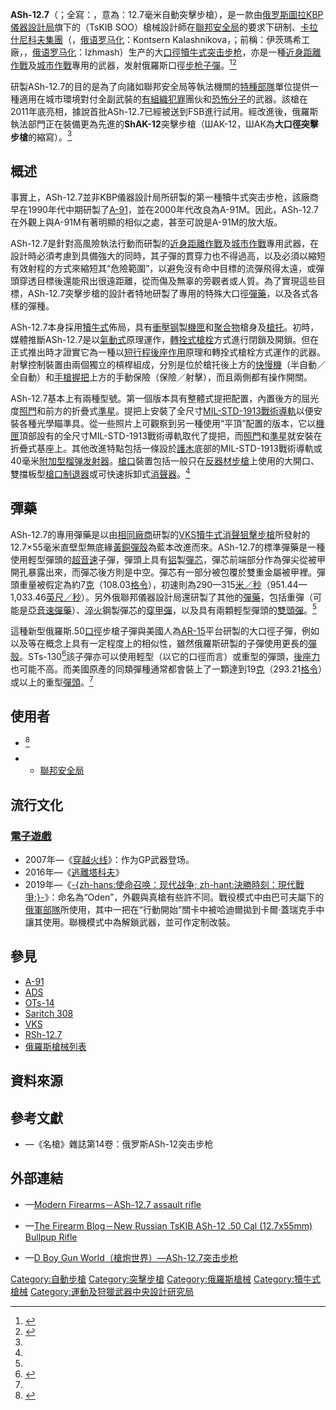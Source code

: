 {{Refimprove|time=2013-05-23T22:58:19+00:00 }}
{{noteTA
|G1=軍事
|G2=長度單位
|G3=Firearms
}}
{{Infobox Weapon
|name= ASh-12.7
|image= ASh-12 Bullpup assault rifle.png
|image_size= 300px
|caption= ASh-12[[犢牛式_(槍械)|犢牛式]][[突击步枪|突击步枪]]
|origin= {{flagcountry|Russia}}
|type= [[突击步枪|突击步枪]]
<!-- Type selection -->
|is_ranged= yes
|is_bladed= 
|is_explosive= 
|is_artillery= 
|is_vehicle= 
|is_missile= 
|is_UK= 
<!-- Service history -->
|service= 
|used_by= 
|wars= 
<!-- Production history -->
|designer= {{Link-ru|運動及狩獵武器中央設計研究局|ЦКИБ СОО}}（TsKIB SOO）<div class="NavFrame collapsed" style="color: black; background-color: #FFFFFF; margin: 0 auto; padding: 0 10px; text-align: left;"><div class="NavHead" style="background-color: #FFFFFF; margin: 0 auto; padding: 0 10px; font-weight:normal;"></div><div class="NavContent" style="background-color: #FFFFFF; margin: 0 auto; padding: 0 10px;">
* {{Link-en|弗拉基米爾·V·佐羅賓|Vladimir Zlobin}}
</div>
</div>
|design_date= 2011年
|manufacturer= [[卡拉什尼科夫集團|伊茨瑪希工廠]]
|unit_cost= 
|production_date= 2011年—
|number= 
|variants= '''ShAK-12'''<ref name="#1">{{Cite web |url=https://sputniknews.com/military/201812131070638043-russia-weapons-super-gun-defence/ |title=存档副本 |accessdate=2020-01-03 |archive-date=2020-01-03 |archive-url=https://web.archive.org/web/20200103135409/https://sputniknews.com/military/201812131070638043-russia-weapons-super-gun-defence/ |dead-url=no }}</ref>
<!-- General specifications -->
|spec_label= 
|weight= 空槍：6[[千克|千克]]（13.23[[磅|磅]]）
|length= 1,020[[毫米|毫米]]（40.16[[英寸|英寸]]）
|part_length= <!-- 毫米（ 英吋） -->
|width= 
|height= 
|diameter= 
|crew= 
<!-- Ranged weapon specifications --> 
|cartridge= {{Link-en|12.7×55毫米|12.7×55mm STs-130}}俄羅斯口徑
|caliber= 12.7毫米（.50英吋）
|barrels= 1根，[[膛線|線膛]]，[[槍口|槍口]]可裝上大開口、雙擋板型[[砲口制動器|制退器]]或可快拆式[[抑制器|消聲器]]
|action= <div class="NavFrame collapsed" style="color: black; background-color: #FFFFFF; margin: 0 auto; padding: 0 10px; text-align: left;"><div class="NavHead" style="background-color: #FFFFFF; margin: 0 auto; padding: 0 10px; font-weight:normal;"></div><div class="NavContent" style="background-color: #FFFFFF; margin: 0 auto; padding: 0 10px;">
* [[後座作用|短行程後座作用]]
* [[轉拴式槍栓|轉拴式槍栓]]
</div>
</div>
|mode= {{Link-en|半自動槍械|Semi-automatic firearm|半自動}}、[[自動火器|全自動]]，可[[擊發調變槍械|擊發調變]]
|rate= 650發／分鐘
|velocity= 290—315[[米每秒|米／秒]]（951.44—1,033.46[[英尺每秒|英尺／秒]]）
|energy= 
|range= 100—300[[米_(单位)|公尺]]（109.36—328.08[[码|码]]，328.08—984.25[[英尺|英尺]]）
|max_range= 
|feed= 10、20發可拆卸式[[彈匣|彈匣]]
|sights= <div class="NavFrame collapsed" style="color: black; background-color: #FFFFFF; margin: 0 auto; padding: 0 10px; text-align: left;"><div class="NavHead" style="background-color: #FFFFFF; margin: 0 auto; padding: 0 10px; font-weight:normal;"></div><div class="NavContent" style="background-color: #FFFFFF; margin: 0 auto; padding: 0 10px;">
* [[提把式瞄準具|提把式瞄準具]]
** [[機械瞄具|機械瞄具]]：覘孔式[[屈光度|屈光度]][[照門|照門]]及柱狀[[照準器|準星]]（照門可上翻式調節；準星可向前折疊）
** 提把頂部的[[皮卡汀尼導軌|MIL-STD-1913戰術導軌]]上安裝日間／夜間[[瞄準镜|光學瞄準鏡]]、[[紅點鏡|紅點鏡／反射式瞄準鏡]]、[[全像武器照準器|全息瞄準鏡]]、[[夜視鏡|夜視鏡]]和／或[[熱成像儀|熱成像儀]]（可拆卸）
* [[機匣|機匣]]頂部的MIL-STD-1913戰術導軌上安裝日間／夜間光學瞄準鏡、紅點鏡／反射式瞄準鏡、全息瞄準鏡、夜視鏡和／或熱成像儀（可拆卸）
</div>
</div>
<!-- 火炮規格 -->
|breech= 
|recoil= 
|carriage= 
|elevation= 
|traverse= 
<!-- 刃器規格 --> 
|blade_type= 
|hilt_type= 
|sheath_type= 
|head_type= 
|haft_type= 
<!-- 爆炸物內填炸藥規格 --> 
|filling= 
|filling_weight= 
|detonation= 
|yield= 
<!-- 車輛/飛彈規格 -->
|armour= 
|primary_armament= 
|secondary_arament= 
|engine= 
|engine_power= 
|transmission= 
|payload_capacity= 
|fuel_capacity= 
|pw_ratio= 
|suspension= 
|clearance= 
|vehicle_range= 
|speed= 
|guidance= 
|steering= 
<!-- Missiles only -->
|wingspan= 
|propellant= 
|ceiling= 
|altitude= 
|depth= 
|boost= 
|accuracy= 
|launch_platform= 
|transport= 
}}

'''ASh-12.7'''（{{Lang-ru|'''АШ-12.7'''}}；全寫：{{Lang-ru|'''Автомат штурмовой 12.7мм'''}}，意為：12.7毫米自動突擊步槍），是一款由[[俄罗斯|俄罗斯]][[圖拉_(圖拉州)|圖拉]][[俄联邦仪器设计局|KBP儀器設計局]]旗下的{{Link-ru|運動及狩獵武器中央設計研究局|ЦКИБ СОО}}（TsKIB SOO）槍械設計師{{Link-en|弗拉基米爾·V·佐羅賓|Vladimir Zlobin}}在[[聯邦安全局|聯邦安全局]]的要求下研制、[[卡拉什尼科夫集團|卡拉什尼科夫集團]]（{{Lang-ru|Концерн „Калашников“}}，[[俄语罗马化|俄语罗马化]]：Kontsern Kalashnikova，{{Lang-en|Kalashnikov Concern}}；前稱：伊茨瑪希工廠，{{Lang-ru|Ижмаш}}，[[俄语罗马化|俄语罗马化]]：Izhmash）生产的大[[口徑|口徑]][[犢牛式_(槍械)|犢牛式]][[突击步枪|突击步枪]]，亦是一種[[近身距離作戰|近身距離作戰]]及[[城鎮戰|城市作戰]]專用的武器，发射{{Link-en|12.7×55毫米|12.7×55mm STs-130}}俄羅斯口徑[[步枪|步枪]][[子彈|子彈]]。<ref>{{Cite web |url=http://world.guns.ru/assault/rus/ash-12_7-assault-rifle-e.html |title=Modern Firearms - ASh-12_7 assault rifle |accessdate=2013-05-23 |archive-date=2013-04-30 |archive-url=https://web.archive.org/web/20130430004535/http://world.guns.ru/assault/rus/ash-12_7-assault-rifle-e.html |dead-url=no }}</ref><ref name="Popenker">{{cite web |url=http://world.guns.ru/assault/rus/ash-12_7-assault-rifle-e.html |title=ASh-12.7 assault rifle |first=Maxim |last=Popenker |work=world.guns.ru |year=2013 |accessdate=2013-05-30 |archive-date=2013-06-27 |archive-url=https://web.archive.org/web/20130627011902/http://world.guns.ru/assault/rus/ash-12_7-assault-rifle-e.html |dead-url=no }}</ref>

研製ASh-12.7的目的是為了向諸如聯邦安全局等執法機關的[[特種部隊|特種部隊]]單位提供一種適用在城市環境對付全副武裝的[[有組織犯罪|有組織犯罪]]團伙和[[恐怖主义|恐怖分子]]的武器。該槍在2011年底亮相，據說首批ASh-12.7已經被送到FSB進行試用。經改進後，俄羅斯執法部門正在裝備更為先進的'''ShAK-12'''突擊步槍（ШАК-12，ШАК為'''大口徑突擊步槍'''的縮寫）。<ref name="#1"/>

== 概述 ==
事實上，ASh-12.7並非KBP儀器設計局所研製的第一種犢牛式突击步枪，該廠商早在1990年代中期研製了[[A-91突击步枪|A-91]]，並在2000年代改良為A-91M。因此，ASh-12.7在外觀上與A-91M有著明顯的相似之處，甚至可說是A-91M的放大版。

ASh-12.7是針對高風險執法行動而研製的[[近身距離作戰|近身距離作戰]]及[[城鎮戰|城市作戰]]專用武器，在設計時必須考慮到具備強大{{Link-en|制止力|Stopping power}}的同時，其子彈的貫穿力也不得過高，以及必須以縮短有效射程的方式來縮短其“危險範圍”，以避免沒有命中目標的流彈飛得太遠，或彈頭穿透目標後還能飛出很遠距離，從而傷及無辜的旁觀者或人質。為了實現這些目標，ASh-12.7突擊步槍的設計者特地研製了專用的特殊大口徑[[彈藥|彈藥]]，以及各式各樣的彈種。

ASh-12.7本身採用[[犢牛式_(槍械)|犢牛式]]佈局，具有[[衝壓|衝壓]][[钢|钢]]製[[機匣|機匣]]和[[聚合物|聚合物]]槍身及[[槍托|槍托]]。初時，媒體推斷ASh-12.7是以[[氣動式_(槍械)|氣動式]]原理運作，[[轉拴式槍栓|轉拴式槍栓]]方式進行閉鎖及開鎖。但在正式推出時才證實它為一種以[[後座作用|短行程後座作用]]原理和轉拴式槍栓方式運作的武器。射擊控制裝置由兩個獨立的槓桿組成，分別是位於槍托後上方的[[擊發調變模式|快慢機]]（半自動／全自動）和[[手槍握把|手槍握把]]上方的手動保險（保險／射擊），而且兩側都有操作開關。

ASh-12.7基本上有兩種型號。第一個版本具有整體式提把配置，內置後方的屈光度[[照門|照門]]和前方的折疊式[[照準器|準星]]。提把上安裝了全尺寸[[皮卡汀尼導軌|MIL-STD-1913戰術導軌]]以便安裝各種光學瞄準具。從一些照片上可觀察到另一種使用“平頂”配置的版本，它以[[機匣|機匣]]頂部設有的全尺寸MIL-STD-1913戰術導軌取代了提把，而[[照門|照門]]和[[照準器|準星]]就安裝在折疊式基座上。其他改進特點包括一條設於[[護木|護木]]底部的MIL-STD-1913戰術導軌或40毫米[[榴彈發射器#附加型榴弹发射器|附加型榴弹发射器]]。[[槍口|槍口]]裝置包括一般只在[[反器材步槍|反器材步槍]]上使用的大開口、雙擋板型[[砲口制動器|槍口制退器]]或可快速拆卸式[[抑制器|消聲器]]。<ref name="Popenker"/>

== 彈藥 ==
ASh-12.7的專用彈藥是以由[[俄联邦机械设计局|相同廠商]]研製的[[VKS狙擊步槍|VKS]][[犢牛式_(槍械)|犢牛式]][[抑制器|消聲]][[狙擊步槍|狙擊步槍]]所發射的12.7×55毫米直壁型無底緣[[黃銅|黃銅]][[彈殼|彈殼]]為藍本改進而來。ASh-12.7的標準彈藥是一種使用輕型彈頭的[[超音速|超音速]]子彈，彈頭上具有[[铝|铝]]製[[彈芯|彈芯]]，彈芯前端部分作為彈尖從被甲開孔暴露出來，而彈芯後方則是中空。彈芯有一部分被包覆於雙重金屬被甲裡。彈頭重量被假定為約7[[克|克]]（108.03[[格令|格令]]），初速則為290—315[[米每秒|米／秒]]（951.44—1,033.46[[英尺每秒|英尺／秒]]）。另外俄聯邦儀器設計局還研製了其他的[[彈藥|彈藥]]，包括重彈（可能是[[亞音速彈藥|亞音速彈藥]]）、[[淬火|淬火]]鋼製彈芯的[[穿甲彈|穿甲彈]]，以及具有兩顆輕型彈頭的[[雙頭彈|雙頭彈]]。<ref name="Popenker"/>

這種新型俄羅斯.50[[口徑|口徑]]步槍子彈與美國人為[[AR-15半自動步槍|AR-15]]平台研製的大口徑子彈，例如{{Link-en|.50貝奧武夫|.50 Beowulf}}以及{{Link-en|.499 LWR|.499 LWR}}等在概念上具有一定程度上的相似性，雖然俄羅斯研製的子彈使用更長的[[彈殼|彈殼]]。STs-130<ref name="STs-130">{{Cite web |url=http://ammo-collection.com/index.php?title=12,7%D1%8555_%D0%A1%D0%A6-130 |title=12,7х55 СЦ-130 |accessdate=2013-10-08 |archive-date=2014-01-15 |archive-url=https://web.archive.org/web/20140115115022/http://ammo-collection.com/index.php?title=12%2C7%D1%8555_%D0%A1%D0%A6-130 |dead-url=no }}</ref>該子彈亦可以使用輕型（以它的口徑而言）或重型的彈頭，[[後座力|後座力]]也可能不高。而美國原產的同類彈種通常都會裝上了一顆達到19[[克|克]]（293.21[[格令|格令]]）或以上的重型[[彈頭|彈頭]]。<ref name="Popenker"/>

==使用者==
* {{flagcountry|Belarus}}<ref>{{Cite web |url=https://m.21.by/hi-tech/2016/06/17/1205441.html |title=Оружие для элиты: что выбирает спецназ ФСБ и белорусская "Альфа" |access-date=2021-03-15 |archive-date=2021-09-13 |archive-url=https://web.archive.org/web/20210913214217/https://m.21.by/hi-tech/2016/06/17/1205441.html }}</ref>
* {{flagcountry|Russian Federation}}
** [[聯邦安全局|聯邦安全局]]

== 流行文化==
=== [[電子遊戲|電子遊戲]] ===
* 2007年—《[[穿越火线|穿越火线]]》：作为GP武器登场。
* 2016年—《[[逃離塔科夫|逃離塔科夫]]》
* 2019年—《[[使命召唤：现代战争_(2019年遊戲)|-{zh-hans:使命召唤：现代战争; zh-hant:決勝時刻：現代戰爭;}-]]》：命名為“Oden”，外觀與真槍有些許不同。戰役模式中由巴可夫屬下的[[俄罗斯陆军|俄軍部隊]]所使用，其中一把在“行動開始”關卡中被哈迪爾拋到卡爾·蓋瑞克手中讓其使用。聯機模式中為解鎖武器，並可作定制改裝。

== 參見 ==
* [[A-91突击步枪|A-91]]
* [[ADS两栖突击步枪|ADS]]
* [[OTs-14突击步枪|OTs-14]]
* [[Saritch_308戰鬥步槍|Saritch 308]]
* [[VKS狙击步枪|VKS]]
* [[RSh-12.7左轮手枪|RSh-12.7]]
* [[俄羅斯槍械列表|俄羅斯槍械列表]]

== 資料來源 ==
{{Reflist}}

== 參考文獻 ==
* {{zh-hans icon}}—《名槍》雜誌第14卷：俄罗斯ASh-12突击步枪

== 外部連結 ==
* {{en icon}}—[http://world.guns.ru/assault/rus/ash-12_7-assault-rifle-e.html Modern Firearms－ASh-12.7 assault rifle]{{Wayback|url=http://world.guns.ru/assault/rus/ash-12_7-assault-rifle-e.html |date=20130430004535 }}
* {{en icon}}—[http://www.thefirearmblog.com/blog/2011/12/05/new-russian-tskib-ash-12-50-cal-12-7x55mm-bullpup-rifle/ The Firearm Blog－New Russian TsKIB ASh-12 .50 Cal (12.7x55mm) Bullpup Rifle]{{Wayback|url=http://www.thefirearmblog.com/blog/2011/12/05/new-russian-tskib-ash-12-50-cal-12-7x55mm-bullpup-rifle/ |date=20121217022219 }}
* {{zh-hans icon}}—[http://pewpewpew.work/russain/ar/ash12/ash12.htm D Boy Gun World（槍炮世界）—ASh-12.7突击步枪]{{Wayback|url=http://pewpewpew.work/russain/ar/ash12/ash12.htm |date=20200206074040 }}

{{犢牛式槍械}}
{{蘇聯及俄羅斯在二戰後研製的輕兵器}}

[[Category:自動步槍|Category:自動步槍]]
[[Category:突擊步槍|Category:突擊步槍]]
[[Category:俄羅斯槍械|Category:俄羅斯槍械]]
[[Category:犢牛式槍械|Category:犢牛式槍械]]
[[Category:運動及狩獵武器中央設計研究局|Category:運動及狩獵武器中央設計研究局]]